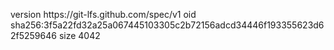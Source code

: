 version https://git-lfs.github.com/spec/v1
oid sha256:3f5a22fd32a25a067445103305c2b72156adcd34446f193355623d62f5259646
size 4042
